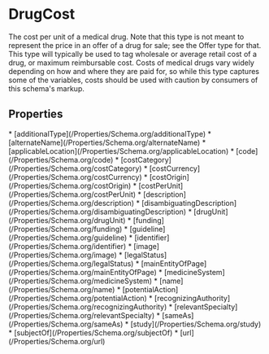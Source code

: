   
# DrugCost

The cost per unit of a medical drug. Note that this type is not meant to represent the price in an offer of a drug for sale; see the Offer type for that. This type will typically be used to tag wholesale or average retail cost of a drug, or maximum reimbursable cost. Costs of medical drugs vary widely depending on how and where they are paid for, so while this type captures some of the variables, costs should be used with caution by consumers of this schema's markup.

## Properties

<Grid>
* [additionalType](/Properties/Schema.org/additionalType)
* [alternateName](/Properties/Schema.org/alternateName)
* [applicableLocation](/Properties/Schema.org/applicableLocation)
* [code](/Properties/Schema.org/code)
* [costCategory](/Properties/Schema.org/costCategory)
* [costCurrency](/Properties/Schema.org/costCurrency)
* [costOrigin](/Properties/Schema.org/costOrigin)
* [costPerUnit](/Properties/Schema.org/costPerUnit)
* [description](/Properties/Schema.org/description)
* [disambiguatingDescription](/Properties/Schema.org/disambiguatingDescription)
* [drugUnit](/Properties/Schema.org/drugUnit)
* [funding](/Properties/Schema.org/funding)
* [guideline](/Properties/Schema.org/guideline)
* [identifier](/Properties/Schema.org/identifier)
* [image](/Properties/Schema.org/image)
* [legalStatus](/Properties/Schema.org/legalStatus)
* [mainEntityOfPage](/Properties/Schema.org/mainEntityOfPage)
* [medicineSystem](/Properties/Schema.org/medicineSystem)
* [name](/Properties/Schema.org/name)
* [potentialAction](/Properties/Schema.org/potentialAction)
* [recognizingAuthority](/Properties/Schema.org/recognizingAuthority)
* [relevantSpecialty](/Properties/Schema.org/relevantSpecialty)
* [sameAs](/Properties/Schema.org/sameAs)
* [study](/Properties/Schema.org/study)
* [subjectOf](/Properties/Schema.org/subjectOf)
* [url](/Properties/Schema.org/url)
</Grid>

